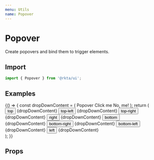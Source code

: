```yaml
---
menu: Utils
name: Popover
---
```



# Popover

Create popovers and bind them to trigger elements.

## Import

```javascript
import { Popover } from '@rkta/ui';
```

## Examples

<Playground>
  {() => {
    const dropDownContent = (
      <List rize={2}>
        <ListTitle>Popover</ListTitle>
        <ListButton>Click me</ListButton>
        <ListButton>No, me!</ListButton>
      </List>
    );
    return (
      <div style={{ display: 'flex', justifyContent: 'space-between', padding: 8 }}>
        <Popover align="top">
          <Button bgColor="primary">top</Button>
          {dropDownContent}
        </Popover>
        <Popover align="top-left">
          <Button bgColor="primary">top-left</Button>
          {dropDownContent}
        </Popover>
        <Popover align="top-right">
          <Button bgColor="primary">top-right</Button>
          {dropDownContent}
        </Popover>
        <Popover align="right">
          <Button bgColor="primary">right</Button>
          {dropDownContent}
        </Popover>
        <Popover align="bottom">
          <Button bgColor="primary">bottom</Button>
          {dropDownContent}
        </Popover>
        <Popover align="bottom-right">
          <Button bgColor="primary">bottom-right</Button>
          {dropDownContent}
        </Popover>
        <Popover align="bottom-left">
          <Button bgColor="primary">bottom-left</Button>
          {dropDownContent}
        </Popover>
        <Popover align="left">
          <Button bgColor="primary">left</Button>
          {dropDownContent}
        </Popover>
      </div>
    );
  }}
</Playground>

## Props

<Props of={Popover} />
